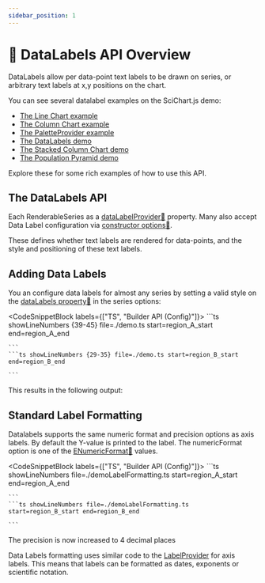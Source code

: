 ```yaml
---
sidebar_position: 1
---
```


# 🔄 DataLabels API Overview

DataLabels allow per data-point text labels to be drawn on series, or arbitrary text labels at x,y positions on the chart.

You can see several datalabel examples on the SciChart.js demo:

- [The Line Chart example](https://demo.scichart.com/javascript-line-chart)
- [The Column Chart example](https://demo.scichart.com/javascript-column-chart)
- [The PaletteProvider example](https://demo.scichart.com/javascript-chart-color-points-individually-with-paletteprovider)
- [The DataLabels demo](https://demo.scichart.com/javascript-datalabels)
- [The Stacked Column Chart demo](https://demo.scichart.com/javascript/stacked-column-chart)
- [The Population Pyramid demo](https://demo.scichart.com/javascript/population-pyramid)

Explore these for some rich examples of how to use this API.

## The DataLabels API

Each RenderableSeries as a [dataLabelProvider:blue_book:](https://www.scichart.com/documentation/js/current/typedoc/classes/baserenderableseries.html#datalabelprovider) property. Many also accept Data Label configuration via [constructor options:blue_book:](https://www.scichart.com/documentation/js/current/typedoc/interfaces/ibaserenderableseriesoptions.html#datalabelprovider).

These defines whether text labels are rendered for data-points, and the style and positioning of these text labels.

<DemoExampleWrapper src="javascript-datalabels" label="Data Labels Example" />

## Adding Data Labels

You an configure data labels for almost any series by setting a valid style on the [dataLabels property:blue_book:](https://www.scichart.com/documentation/js/current/typedoc/interfaces/ibaselinerenderableseriesoptions.html#datalabels) in the series options:

<CodeSnippetBlock labels={["TS", "Builder API (Config)"]}>
    ```ts showLineNumbers {39-45} file=./demo.ts start=region_A_start end=region_A_end

    ```
    ```ts showLineNumbers {29-35} file=./demo.ts start=region_B_start end=region_B_end

    ```

</CodeSnippetBlock>

This results in the following output:

<LiveDocSnippet maxWidth={600} />

## Standard Label Formatting

Datalabels supports the same numeric format and precision options as axis labels. By default the Y-value is printed to the label. The numericFormat option is one of the [ENumericFormat:blue_book:](https://www.scichart.com/documentation/js/current/typedoc/enums/enumericformat.html) values.

<CodeSnippetBlock labels={["TS", "Builder API (Config)"]}>
    ```ts showLineNumbers file=./demoLabelFormatting.ts start=region_A_start end=region_A_end

    ```
    ```ts showLineNumbers file=./demoLabelFormatting.ts start=region_B_start end=region_B_end

    ```

</CodeSnippetBlock>

The precision is now increased to 4 decimal places

<LiveDocSnippet maxWidth={600} name="demoLabelFormatting" />

Data Labels formatting uses similar code to the [LabelProvider](/docs/2d-charts/axis-api/axis-labels/label-provider-api-overview/index.md) for axis labels. This means that labels can be formatted as dates, exponents or scientific notation.
